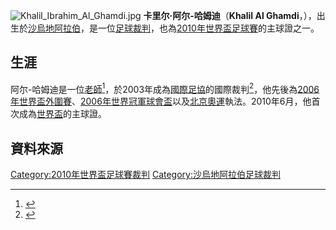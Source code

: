 [[File:Khalil_Ibrahim_Al_Ghamdi.jpg|thumb]]
'''卡里尔·阿尔-哈姆迪'''（'''Khalil Al Ghamdi'''，{{bd|1970年|9月2日|catIdx=Al Ghamdi}}），出生於[[沙烏地阿拉伯|沙烏地阿拉伯]]，是一位[[球證|足球裁判]]，也為[[2010年世界盃足球賽|2010年世界盃足球賽]]的主球證之一。

== 生涯 ==
阿尔-哈姆迪是一位[[老師|老師]]<ref>{{Cite web |url=http://worldreferee.com/site/copy.php?linkID=47&linkType=referee&contextType=bio |title=Biography at worldreferee.com |accessdate=2010-06-11 |archive-date=2012-05-24 |archive-url=https://archive.is/20120524151632/http://worldreferee.com/site/copy.php?linkID=47&linkType=referee&contextType=bio |dead-url=no }}</ref>，於2003年成為[[國際足協|國際足協]]的國際裁判<ref>{{Cite web |url=http://www.fifa.com/aboutfifa/developing/refereeing/association=ksa/peoplekind=ref.html |title=FIFA list of Saudi Referees |accessdate=2010-06-11 |archive-date=2009-10-25 |archive-url=https://web.archive.org/web/20091025055933/http://www.fifa.com/aboutfifa/developing/refereeing/association=ksa/peoplekind=ref.html |dead-url=no }}</ref>，他先後為[[2006年世界盃外圍賽|2006年世界盃外圍賽]]、[[2006年世界冠軍球會盃|2006年世界冠軍球會盃]]以及[[2008年夏季奧林匹克運動會足球比賽|北京奧運]]執法。2010年6月，他首次成為[[2010年世界盃足球賽|世界盃]]的主球證。

== 資料來源 ==
{{reflist}}

{{DEFAULTSORT:Al Ghamdi, Khalil}}
[[Category:2010年世界盃足球賽裁判|Category:2010年世界盃足球賽裁判]]
[[Category:沙烏地阿拉伯足球裁判|Category:沙烏地阿拉伯足球裁判]]